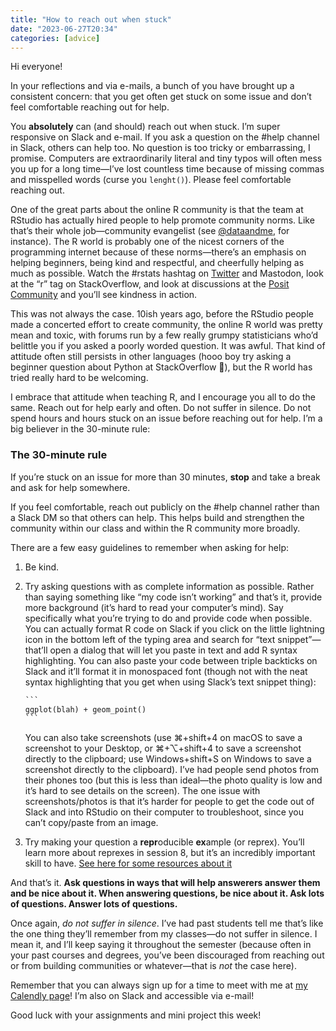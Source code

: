 ```yaml
---
title: "How to reach out when stuck"
date: "2023-06-27T20:34"
categories: [advice]
---
```


Hi everyone!

In your reflections and via e-mails, a bunch of you have brought up a consistent concern: that you get often get stuck on some issue and don’t feel comfortable reaching out for help.

You **absolutely** can (and should) reach out when stuck. I'm super responsive on Slack and e-mail. If you ask a question on the #help channel in Slack, others can help too. No question is too tricky or embarrassing, I promise. Computers are extraordinarily literal and tiny typos will often mess you up for a long time—I've lost countless time because of missing commas and misspelled words (curse you `lenght()`). Please feel comfortable reaching out. 

One of the great parts about the online R community is that the team at RStudio has actually hired people to help promote community norms. Like that's their whole job—community evangelist (see [\@dataandme](https://twitter.com/dataandme), for instance). The R world is probably one of the nicest corners of the programming internet because of these norms—there's an emphasis on helping beginners, being kind and respectful, and cheerfully helping as much as possible. Watch the #rstats hashtag on [Twitter](https://twitter.com/hashtag/rstats) and Mastodon, look at the "r" tag on StackOverflow, and look at discussions at the [Posit Community](https://community.rstudio.com/) and you'll see kindness in action.

This was not always the case. 10ish years ago, before the RStudio people made a concerted effort to create community, the online R world was pretty mean and toxic, with forums run by a few really grumpy statisticians who'd belittle you if you asked a poorly worded question. It was awful. That kind of attitude often still persists in other languages (hooo boy try asking a beginner question about Python at StackOverflow 😬), but the R world has tried really hard to be welcoming. 

I embrace that attitude when teaching R, and I encourage you all to do the same. Reach out for help early and often. Do not suffer in silence. Do not spend hours and hours stuck on an issue before reaching out for help. I’m a big believer in the 30-minute rule: 

::: {.callout-tip}
### The 30-minute rule

If you're stuck on an issue for more than 30 minutes, **stop** and take a break and ask for help somewhere.
:::

If you feel comfortable, reach out publicly on the #help channel rather than a Slack DM so that others can help. This helps build and strengthen the community within our class and within the R community more broadly.

There are a few easy guidelines to remember when asking for help:

1. Be kind.

2. Try asking questions with as complete information as possible. Rather than saying something like "my code isn't working" and that's it, provide more background (it's hard to read your computer's mind). Say specifically what you're trying to do and provide code when possible. You can actually format R code on Slack if you click on the little lightning icon in the bottom left of the typing area and search for "text snippet"—that'll open a dialog that will let you paste in text and add R syntax highlighting. You can also paste your code between triple backticks on Slack and it'll format it in monospaced font (though not with the neat syntax highlighting that you get when using Slack's text snippet thing):

	````default
	```
	ggplot(blah) + geom_point()
	```
	````

	You can also take screenshots (use ⌘+shift+4 on macOS to save a screenshot to your Desktop, or ⌘+⌥+shift+4 to save a screenshot directly to the clipboard; use Windows+shift+S on Windows to save a screenshot directly to the clipboard). I've had people send photos from their phones too (but this is less than ideal—the photo quality is low and it's hard to see details on the screen). The one issue with screenshots/photos is that it's harder for people to get the code out of Slack and into RStudio on their computer to troubleshoot, since you can't copy/paste from an image.

3. Try making your question a **repr**oducible **ex**ample (or reprex). You'll learn more about reprexes in session 8, but it's an incredibly important skill to have. [See here for some resources about it](/content/08-content.qmd#reproducible-examples)

And that's it. **Ask questions in ways that will help answerers answer them and be nice about it. When answering questions, be nice about it. Ask lots of questions. Answer lots of questions.**

Once again, *do not suffer in silence*. I've had past students tell me that's like the one thing they'll remember from my classes—do not suffer in silence. I mean it, and I'll keep saying it throughout the semester (because often in your past courses and degrees, you've been discouraged from reaching out or from building communities or whatever—that is *not* the case here).

Remember that you can always sign up for a time to meet with me at [my Calendly page](https://calendly.com/andrewheiss/)! I'm also on Slack and accessible via e-mail!

Good luck with your assignments and mini project this week!
